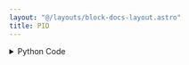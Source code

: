 ```yaml
---
layout: "@/layouts/block-docs-layout.astro"
title: PID
---
```



<PythonDocsDisplay docstring={docstring} />

<details>
<summary>Python Code</summary>
```python
from numpy import zeros, append, ndarray
from flojoy import flojoy, Scalar, DefaultParams, SmallMemory

memory_key = "pid-info"


@flojoy(inject_node_metadata=True)
def PID(
    single_input: Scalar,
    default_params: DefaultParams,
    Kp: float = 5,
    Ki: float = 0.0143,
    Kd: float = 356.25,
) -> Scalar:
    """The PID node acts like a PID function.

    The returned value will be modified according to the PID parameters Kp, Ki, and Kd.

    Inputs
    ------
    single_input : Scalar
        The data to apply the PID function to.

    Parameters
    ----------
    Kp : float
        The proprotional PID parameter.
    Ki : float
        The integral PID parameter.
    Kd : float
        The derivative PID parameter.

    Returns
    -------
    Scalar
        c: The PID function output.
    """

    # First let's get the parameters that won't change
    node_id = default_params.node_id
    # Now we need some memory! We need to keep track of the running
    # integral value of the inputs (regulation errors), as well as
    # the previous 3 values of the regulation error
    data = SmallMemory().read_memory(node_id, memory_key)
    if data is None:
        initialize = True
    elif type(data) == ndarray:
        initialize = False
    else:
        raise TypeError("Issue reading memory from REDIS.")
    integral: int = 0 if initialize else data[0]
    regulation_error_primes = zeros(3) if initialize else data[1:]
    regulation_error = single_input.c

    integral: float = integral + 0.5 * Ki * (
        regulation_error + regulation_error_primes[0]
    )
    output_signal = -1 * (
        Kp * regulation_error
        + integral
        + 0.1667
        * Kd
        * (
            regulation_error
            - regulation_error_primes[2]
            + 3.0 * (regulation_error_primes[0] - regulation_error_primes[1])
        )
    )
    regulation_error_primes[2] = regulation_error_primes[1]
    regulation_error_primes[1] = regulation_error_primes[0]
    regulation_error_primes[0] = regulation_error

    # Now write to memory ...
    SmallMemory().write_to_memory(
        node_id, memory_key, append(integral, regulation_error_primes)
    )

    # ... and return the result
    return Scalar(c=output_signal)

```
[Find this Flojoy Block on GitHub](https://github.com/flojoy-ai/blocks/blob/main/blocks/TRANSFORMERS/SIGNAL_PROCESSING/PID/PID.py)
</details>

## Example

<AppDisplay app={app} blockName="PID" client:visible />

This example demonstrates an active PID controller for a mock non-linear system to be driven to a given setpoint.
